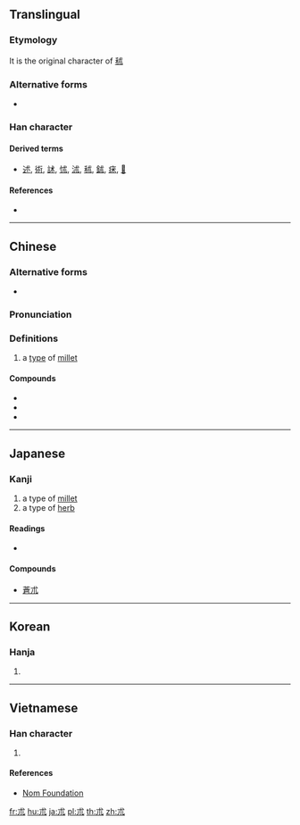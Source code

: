{{also|术}}
==Translingual==

===Etymology===
{{liushu|p}}

It is the original character of [[秫]]

===Alternative forms===
* {{l|mul|术}}

===Han character===
{{Han char|rn=75|rad=木|as=01|sn=5|four=43210|canj=IJC|ids=⿸𣎳丶}}

====Derived terms====
* [[述]], [[術]], [[訹]], [[怵]], [[沭]], [[秫]], [[鉥]], [[㾁]], [[𩖶]]

====References====
* {{Han ref|kx=0509.120|dkj=14423|dj=0893.020|hdz=80019.110|uh=672E|ud=26414|bh=A5BA|bd=42426}}

----

==Chinese==
{{zh-forms}}

===Alternative forms===
* {{zh-l|术}}

===Pronunciation===
{{zh-pron
|m=zhú
|c=seot6
|mc=
|oc=y
|ma=
|cat=n
}}

===Definitions===
{{zh-hanzi}}

# a [[type]] of [[millet]]

====Compounds====
* {{zh-l|白朮}}
* {{zh-l|蒼朮}}
* {{zh-l|莪朮}}

----

==Japanese==

===Kanji===
{{ja-kanji|grade=|rs=木01}}

# a type of [[millet]]
# a type of [[herb]]

====Readings====
* {{ja-readings|goon=[[じゅち]]/[[ぢゅち]] (juchi), [[じゅつ]] (jutsu), [[すち]] (zuchi)|kanon=[[しゅつ]] (shutsu), [[ちゅつ]] (chutsu)|kun=[[もちあわ]] (mochiawa), [[おけら]] (okera)}}

====Compounds====
* [[蒼朮]]

----

==Korean==

===Hanja===
{{ko-hanja|hangeul=출|eumhun=|rv=chul|mr=ch'ul|y=chwul}}

# {{defn|lang=ko|sort=木01}}

----

==Vietnamese==

===Han character===
{{vi-readings|rs=木01|hanviet=[[thuật]], [[truật]]}}

# {{defn|lang=vi|sort=木01}}

====References====
* [http://nomfoundation.org/common/nom_details.php?codepoint=672e Nom Foundation]

[[fr:朮]]
[[hu:朮]]
[[ja:朮]]
[[pl:朮]]
[[th:朮]]
[[zh:朮]]